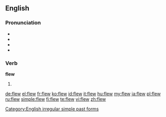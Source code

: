 ==English==

===Pronunciation===
* {{audio|en-us-flew.ogg|Audio (US)}}
* {{IPA|/flʊə/}}
* {{rhymes|uː}}
* {{homophones|flu|flue}}

===Verb===
'''flew'''

# {{simple past of|[[fly]]}}

[[Category:English irregular simple past forms]]

[[de:flew]]
[[el:flew]]
[[fr:flew]]
[[ko:flew]]
[[id:flew]]
[[it:flew]]
[[hu:flew]]
[[my:flew]]
[[ja:flew]]
[[pl:flew]]
[[ru:flew]]
[[simple:flew]]
[[fi:flew]]
[[te:flew]]
[[vi:flew]]
[[zh:flew]]